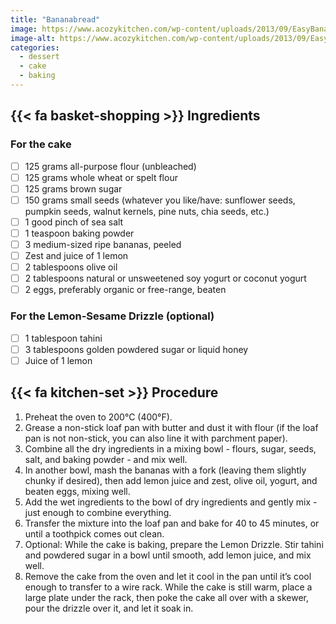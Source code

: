 ```yaml
---
title: "Bananabread"
image: https://www.acozykitchen.com/wp-content/uploads/2013/09/EasyBananaNutBreadRecipe-9.jpg
image-alt: https://www.acozykitchen.com/wp-content/uploads/2013/09/EasyBananaNutBreadRecipe-9.jpg
categories:
  - dessert
  - cake
  - baking
---
```


## {{< fa basket-shopping >}} Ingredients

### For the cake

- [ ] 125 grams all-purpose flour (unbleached)
- [ ] 125 grams whole wheat or spelt flour
- [ ] 125 grams brown sugar
- [ ] 150 grams small seeds (whatever you like/have: sunflower seeds, pumpkin seeds, walnut kernels, pine nuts, chia seeds, etc.)
- [ ] 1 good pinch of sea salt
- [ ] 1 teaspoon baking powder
- [ ] 3 medium-sized ripe bananas, peeled
- [ ] Zest and juice of 1 lemon
- [ ] 2 tablespoons olive oil
- [ ] 2 tablespoons natural or unsweetened soy yogurt or coconut yogurt
- [ ] 2 eggs, preferably organic or free-range, beaten

### For the Lemon-Sesame Drizzle (optional)

- [ ] 1 tablespoon tahini
- [ ] 3 tablespoons golden powdered sugar or liquid honey
- [ ] Juice of 1 lemon

## {{< fa kitchen-set >}} Procedure

1. Preheat the oven to 200°C (400°F).
1. Grease a non-stick loaf pan with butter and dust it with flour (if the loaf pan is not non-stick, you can also line it with parchment paper).
1. Combine all the dry ingredients in a mixing bowl - flours, sugar, seeds, salt, and baking powder - and mix well.
1. In another bowl, mash the bananas with a fork (leaving them slightly chunky if desired), then add lemon juice and zest, olive oil, yogurt, and beaten eggs, mixing well.
1. Add the wet ingredients to the bowl of dry ingredients and gently mix - just enough to combine everything.
1. Transfer the mixture into the loaf pan and bake for 40 to 45 minutes, or until a toothpick comes out clean.
1. Optional: While the cake is baking, prepare the Lemon Drizzle.
Stir tahini and powdered sugar in a bowl until smooth, add lemon juice, and mix well.
1. Remove the cake from the oven and let it cool in the pan until it's cool enough to transfer to a wire rack.
While the cake is still warm, place a large plate under the rack, then poke the cake all over with a skewer, pour the drizzle over it, and let it soak in.
